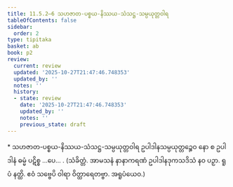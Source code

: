 ```yaml
---
title: 11.5.2–6 သဟဇာတ-ပစ္စယ-နိဿယ-သံသဋ္ဌ-သမ္ပယုတ္တဝါရ
tableOfContents: false
sidebar:
  order: 2
type: tipitaka
basket: ab
book: p2
review:
  current: review
  updated: '2025-10-27T21:47:46.748353'
  updated_by: ''
  notes: ''
  history:
  - state: review
    date: '2025-10-27T21:47:46.748353'
    updated_by: ''
    notes: ''
    previous_state: draft
---
```



<ReviewStatus review={frontmatter.review} showDetails={true} />

<HypothesisAnnotation frontmatter={frontmatter} />

<DynamicBreadcrumb />

<Paragraph type="center" book="p2">
* သဟဇာတ-ပစ္စယ-နိဿယ-သံသဋ္ဌ-သမ္ပယုတ္တဝါရ
</Paragraph>

<Paragraph number="3780" book="p2">
ဥပါဒါနသမ္ပယုတ္တဉ္စေဝ နော စ ဥပါဒါနံ ဓမ္မံ ပဋိစ္စ …ပေ… . (သံခိတ္တံ. အာမသနံ နာနာကရဏံ ဥပါဒါနဒုကသဒိသံ နဝ ပဉှာ. ရူပံ နတ္ထိ. ဧဝံ သဗ္ဗေပိ ဝါရာ ဝိတ္ထာရေတဗ္ဗာ. အရူပံယေဝ.)
</Paragraph>